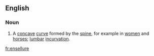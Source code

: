 ==English==

===Noun===
{{en-noun}}

# {{lb|en|anatomy}} A [[concave]] [[curve]] formed by the [[spine]], for example in [[women]] and [[horses]]; [[lumbar]] [[incurvation]].

[[fr:ensellure]]